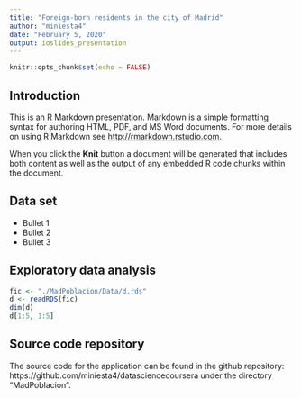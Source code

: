 ```yaml
---
title: "Foreign-born residents in the city of Madrid"
author: "miniesta4"
date: "February 5, 2020"
output: ioslides_presentation
---
```


```r
knitr::opts_chunk$set(echo = FALSE)
```

## Introduction

This is an R Markdown presentation. Markdown is a simple formatting syntax for authoring HTML, PDF, and MS Word documents. For more details on using R Markdown see <http://rmarkdown.rstudio.com>.

When you click the **Knit** button a document will be generated that includes both content as well as the output of any embedded R code chunks within the document.

## Data set

- Bullet 1
- Bullet 2
- Bullet 3

## Exploratory data analysis

```r
fic <- "./MadPoblacion/Data/d.rds"
d <- readRDS(fic)
dim(d)
d[1:5, 1:5]
```

## Source code repository

The source code for the application can be found in the github repository:
https://github.com/miniesta4/datasciencecoursera
under the directory "MadPoblacion".


